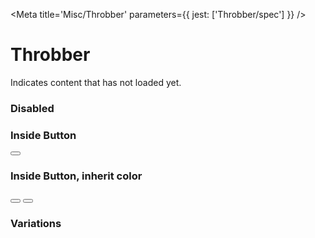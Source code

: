 

<Meta title='Misc/Throbber' parameters={{ jest: ['Throbber/spec'] }} />

# Throbber

Indicates content that has not loaded yet.

<Preview>
  <Story name='Default'>
    <Throbber/>
  </Story>
</Preview>

### Disabled

<Preview>
  <Story name='Disabled'>
    <Throbber disabled/>
  </Story>
</Preview>

### Inside Button

<Preview>
  <Story name='Inside Button'>
    <Button minHeight='x40'>
      <Throbber size='x12'/>
    </Button>
  </Story>
</Preview>

### Inside Button, inherit color

<Preview>
  <Story name='Inside Button, inherit color'>
    <Box>
      <Button primary danger minHeight='x40' marginInlineEnd='5px'>
        <Throbber size='x12' inheritColor/>
      </Button>
      <Button primary minHeight='x40'>
        <Throbber size='x12' inheritColor/>
      </Button>
    </Box>
  </Story>
</Preview>


### Variations

<Story name='States'>
  <PropsVariationSection
    component={Throbber}
    common={{ onClick: action('click') }}
    yAxis={{
      'default': {},
      '3 circles + x40': { circleCount: 3, size:'x40'},
      '5 circles + x32': { circleCount: 5, size:'x32'},
      '7 circles + x24': { circleCount: 7, size:'x24'},
    }}
    xAxis={{
      default: {},
      disabled: {disabled: true}
    }}
  />
</Story>

